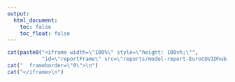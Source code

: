 ```yaml
---
output:
  html_document:
    toc: false
    toc_float: false
---
```


```r
cat(paste0("<iframe width=\"100%\" style=\"height: 100vh;\"",
           "id=\"reportFrame\" src=\"reports/model-report-EuroCOVIDhub-ensemble.html\"\n"))
cat("  frameborder=\"0\">\n")
cat("</iframe>\n")
```

